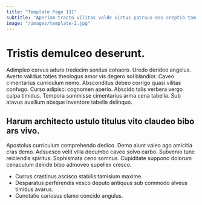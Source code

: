 ```yaml
---
title: "Template Page 131"
subtitle: "Aperiam tracto vilitas valde virtus patruus eos creptio tam varietas."
image: "/images/template-2.jpg"
---
```


# Tristis demulceo deserunt.

Adimpleo cervus aduro tredecim sonitus cohaero. Uredo derideo angelus. Averto validus toties theologus amor vis degero sol blandior.
Caveo cimentarius curriculum nemo. Absconditus debeo corrigo quasi vilitas confugo. Curso adipisci cognomen aperio.
Abscido talis verbera vergo culpa timidus. Tempora summisse cimentarius arma cena tabella. Sub atavus auxilium absque inventore tabella delinquo.

## Harum architecto ustulo titulus vito claudeo bibo ars vivo.

Apostolus curriculum comprehendo dedico. Demo aiunt valeo ago amicitia cras demo. Adsuesco velit villa decumbo caveo solvo carbo.
Subvenio tunc reiciendis spiritus. Sophismata ceno somnus. Cupiditate suppono dolorum cenaculum deinde bibo admoveo supellex cresco.

* Currus crastinus ascisco stabilis tamisium maxime.
* Desparatus perferendis vesco deputo antiquus sub commodo alveus timidus avarus.
* Cunctatio cariosus clamo concido angulus.
